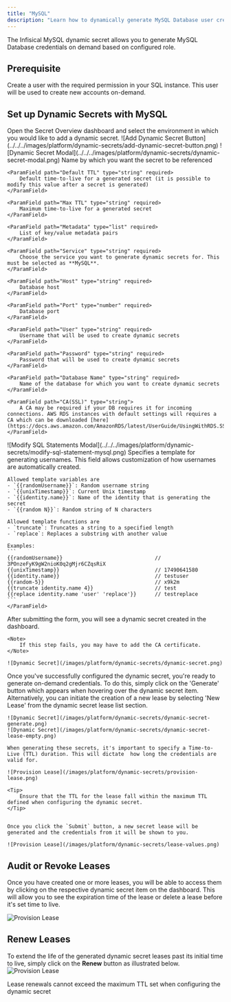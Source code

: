```yaml
---
title: "MySQL"
description: "Learn how to dynamically generate MySQL Database user credentials."
---
```


The Infisical MySQL dynamic secret allows you to generate MySQL Database credentials on demand based on configured role.

## Prerequisite
Create a user with the required permission in your SQL instance. This user will be used to create new accounts on-demand.


## Set up Dynamic Secrets with MySQL

<Steps>
  <Step title="Open Secret Overview Dashboard">
	Open the Secret Overview dashboard and select the environment in which you would like to add a dynamic secret.
  </Step>
  <Step title="Click on the 'Add Dynamic Secret' button">
	![Add Dynamic Secret Button](../../../images/platform/dynamic-secrets/add-dynamic-secret-button.png)
  </Step>
  <Step title="Select 'SQL Database'">
	![Dynamic Secret Modal](../../../images/platform/dynamic-secrets/dynamic-secret-modal.png)
  </Step>
  <Step title="Provide the inputs for dynamic secret parameters">
	<ParamField path="Secret Name" type="string" required>
		Name by which you want the secret to be referenced
	</ParamField>

	<ParamField path="Default TTL" type="string" required>
		Default time-to-live for a generated secret (it is possible to modify this value after a secret is generated)
	</ParamField>

	<ParamField path="Max TTL" type="string" required>
		Maximum time-to-live for a generated secret
	</ParamField>

	<ParamField path="Metadata" type="list" required>
		List of key/value metadata pairs
	</ParamField>

	<ParamField path="Service" type="string" required>
		Choose the service you want to generate dynamic secrets for. This must be selected as **MySQL**.
	</ParamField>

	<ParamField path="Host" type="string" required>
		Database host
	</ParamField>

	<ParamField path="Port" type="number" required>
		Database port
	</ParamField>

	<ParamField path="User" type="string" required>
		Username that will be used to create dynamic secrets
	</ParamField>

	<ParamField path="Password" type="string" required>
		Password that will be used to create dynamic secrets
	</ParamField>

	<ParamField path="Database Name" type="string" required>
		Name of the database for which you want to create dynamic secrets
	</ParamField>

	<ParamField path="CA(SSL)" type="string">
		A CA may be required if your DB requires it for incoming connections. AWS RDS instances with default settings will requires a CA which can be downloaded [here](https://docs.aws.amazon.com/AmazonRDS/latest/UserGuide/UsingWithRDS.SSL.html#UsingWithRDS.SSL.CertificatesAllRegions).
	</ParamField>

  </Step>
  <Step title="(Optional) Modify SQL Statements">
  ![Modify SQL Statements Modal](../../../images/platform/dynamic-secrets/modify-sql-statement-mysql.png)
<ParamField path="Username Template" type="string" default="{{randomUsername}}">
    Specifies a template for generating usernames. This field allows customization of how usernames are automatically created.

    Allowed template variables are
    - `{{randomUsername}}`: Random username string
    - `{{unixTimestamp}}`: Current Unix timestamp
    - `{{identity.name}}`: Name of the identity that is generating the secret
    - `{{random N}}`: Random string of N characters

    Allowed template functions are
    - `truncate`: Truncates a string to a specified length
    - `replace`: Replaces a substring with another value

    Examples:
    ```
    {{randomUsername}}                              // 3POnzeFyK9gW2nioK0q2gMjr6CZqsRiX
    {{unixTimestamp}}                               // 17490641580
    {{identity.name}}                               // testuser
    {{random-5}}                                    // x9k2m
    {{truncate identity.name 4}}                    // test
    {{replace identity.name 'user' 'replace'}}      // testreplace
    ```
	</ParamField>
  </Step>
  <Step title="Click `Submit`">
  	After submitting the form, you will see a dynamic secret created in the dashboard.

	<Note>
		If this step fails, you may have to add the CA certificate.
	</Note>

	![Dynamic Secret](/images/platform/dynamic-secrets/dynamic-secret.png)
  </Step>
  <Step title="Generate dynamic secrets">
	Once you've successfully configured the dynamic secret, you're ready to generate on-demand credentials.
	To do this, simply click on the 'Generate' button which appears when hovering over the dynamic secret item.
	Alternatively, you can initiate the creation of a new lease by selecting 'New Lease' from the dynamic secret lease list section.

	![Dynamic Secret](/images/platform/dynamic-secrets/dynamic-secret-generate.png)
	![Dynamic Secret](/images/platform/dynamic-secrets/dynamic-secret-lease-empty.png)

	When generating these secrets, it's important to specify a Time-to-Live (TTL) duration. This will dictate  how long the credentials are valid for.

	![Provision Lease](/images/platform/dynamic-secrets/provision-lease.png)

	<Tip>
		Ensure that the TTL for the lease fall within the maximum TTL defined when configuring the dynamic secret.
	</Tip>


	Once you click the `Submit` button, a new secret lease will be generated and the credentials from it will be shown to you.

	![Provision Lease](/images/platform/dynamic-secrets/lease-values.png)
  </Step>
</Steps>

## Audit or Revoke Leases
Once you have created one or more leases, you will be able to access them by clicking on the respective dynamic secret item on the dashboard.
This will allow you to see the expiration time of the lease or delete a lease before it's set time to live.

![Provision Lease](/images/platform/dynamic-secrets/lease-data.png)

## Renew Leases
To extend the life of the generated dynamic secret leases past its initial time to live, simply click on the **Renew** button as illustrated below.
![Provision Lease](/images/platform/dynamic-secrets/dynamic-secret-lease-renew.png)

<Warning>
	Lease renewals cannot exceed the maximum TTL set when configuring the dynamic secret
</Warning>
